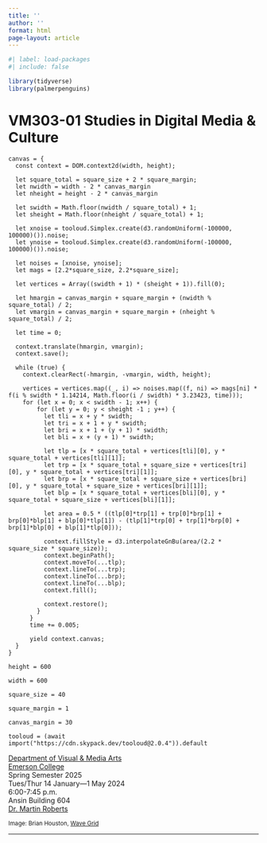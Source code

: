```yaml
---
title: ''
author: ''
format: html
page-layout: article
---
```


```r
#| label: load-packages
#| include: false

library(tidyverse)
library(palmerpenguins)
```

# VM303-01 Studies in Digital Media & Culture

::: {layout="[[50, 50]]"}
```ojs
canvas = {
  const context = DOM.context2d(width, height);

  let square_total = square_size + 2 * square_margin;
  let nwidth = width - 2 * canvas_margin
  let nheight = height - 2 * canvas_margin
  
  let swidth = Math.floor(nwidth / square_total) + 1;
  let sheight = Math.floor(nheight / square_total) + 1;

  let xnoise = tooloud.Simplex.create(d3.randomUniform(-100000, 100000)()).noise;
  let ynoise = tooloud.Simplex.create(d3.randomUniform(-100000, 100000)()).noise;

  let noises = [xnoise, ynoise];
  let mags = [2.2*square_size, 2.2*square_size];
  
  let vertices = Array((swidth + 1) * (sheight + 1)).fill(0);

  let hmargin = canvas_margin + square_margin + (nwidth % square_total) / 2;
  let vmargin = canvas_margin + square_margin + (nheight % square_total) / 2;

  let time = 0;

  context.translate(hmargin, vmargin);
  context.save();

  while (true) {
    context.clearRect(-hmargin, -vmargin, width, height);
    
    vertices = vertices.map((_, i) => noises.map((f, ni) => mags[ni] * f(i % swidth * 1.14214, Math.floor(i / swidth) * 3.23423, time)));
    for (let x = 0; x < swidth - 1; x++) {  
        for (let y = 0; y < sheight -1 ; y++) {
          let tli = x + y * swidth;
          let tri = x + 1 + y * swidth;
          let bri = x + 1 + (y + 1) * swidth;
          let bli = x + (y + 1) * swidth;

          let tlp = [x * square_total + vertices[tli][0], y * square_total + vertices[tli][1]];
          let trp = [x * square_total + square_size + vertices[tri][0], y * square_total + vertices[tri][1]];
          let brp = [x * square_total + square_size + vertices[bri][0], y * square_total + square_size + vertices[bri][1]];
          let blp = [x * square_total + vertices[bli][0], y * square_total + square_size + vertices[bli][1]];

          let area = 0.5 * ((tlp[0]*trp[1] + trp[0]*brp[1] + brp[0]*blp[1] + blp[0]*tlp[1]) - (tlp[1]*trp[0] + trp[1]*brp[0] + brp[1]*blp[0] + blp[1]*tlp[0]));

          context.fillStyle = d3.interpolateGnBu(area/(2.2 * square_size * square_size));
          context.beginPath();
          context.moveTo(...tlp);
          context.lineTo(...trp);
          context.lineTo(...brp);
          context.lineTo(...blp);
          context.fill();
                  
          context.restore();
        }
      } 
      time += 0.005;
      
      yield context.canvas;
  } 
}

height = 600

width = 600

square_size = 40

square_margin = 1

canvas_margin = 30

tooloud = (await import("https://cdn.skypack.dev/tooloud@2.0.4")).default
```

[Department of Visual & Media Arts](https://emerson.edu/academics/academic-departments/visual-media-arts)\
[Emerson College](https://emerson.edu/)\
Spring Semester 2025\
Tues/Thur 14 January---1 May 2024\
6:00-7:45 p.m.\
Ansin Building 604\
[Dr. Martin Roberts](http://mroberts.emerson.build/)\
:::
<small>Image: Brian Houston, [Wave Grid](https://observablehq.com/@brian-houston/wave-grid)</small>

------------------------------------------------------------------------
